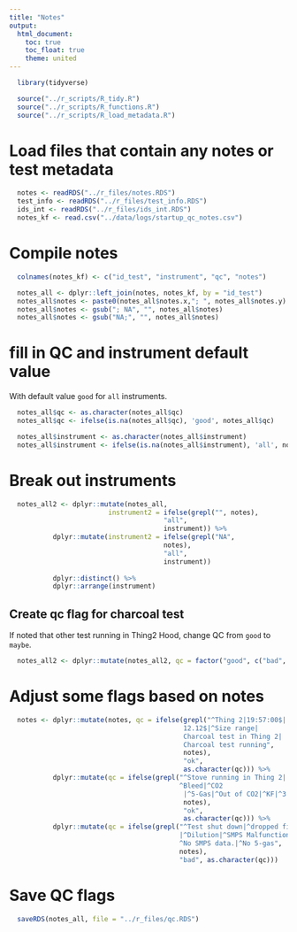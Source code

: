 ```yaml
---
title: "Notes"
output:
  html_document:
    toc: true
    toc_float: true
    theme: united
---
```


```r
  library(tidyverse)
```

```r
  source("../r_scripts/R_tidy.R")
  source("../r_scripts/R_functions.R")
  source("../r_scripts/R_load_metadata.R")
```

# Load files that contain any notes or test metadata

```r
  notes <- readRDS("../r_files/notes.RDS")
  test_info <- readRDS("../r_files/test_info.RDS")
  ids_int <- readRDS("../r_files/ids_int.RDS")
  notes_kf <- read.csv("../data/logs/startup_qc_notes.csv")
```

# Compile notes

```r
  colnames(notes_kf) <- c("id_test", "instrument", "qc", "notes")

  notes_all <- dplyr::left_join(notes, notes_kf, by = "id_test")
  notes_all$notes <- paste0(notes_all$notes.x,"; ", notes_all$notes.y)
  notes_all$notes <- gsub("; NA", "", notes_all$notes)
  notes_all$notes <- gsub("NA;", "", notes_all$notes)
```

# fill in QC and instrument default value

With default value `good` for `all` instruments.

```r
  notes_all$qc <- as.character(notes_all$qc)
  notes_all$qc <- ifelse(is.na(notes_all$qc), 'good', notes_all$qc)

  notes_all$instrument <- as.character(notes_all$instrument)
  notes_all$instrument <- ifelse(is.na(notes_all$instrument), 'all', notes_all$instrument)
```

# Break out instruments

```r
  notes_all2 <- dplyr::mutate(notes_all,
                         instrument2 = ifelse(grepl("", notes),
                                       "all",
                                       instrument)) %>%
           dplyr::mutate(instrument2 = ifelse(grepl("NA",
                                       notes),
                                       "all",
                                       instrument)) 
  
           dplyr::distinct() %>%
           dplyr::arrange(instrument)
```

## Create qc flag for charcoal test

If noted that other test running in Thing2 Hood, change QC from `good` to `maybe`.

```r
  notes_all2 <- dplyr::mutate(notes_all2, qc = factor("good", c("bad", "maybe", "good")))

```


# Adjust some flags based on notes

```r
  notes <- dplyr::mutate(notes, qc = ifelse(grepl("^Thing 2|19:57:00$|
                                            12.12$|^Size range|
                                            Charcoal test in Thing 2|
                                            Charcoal test running",
                                            notes),
                                            "ok",
                                            as.character(qc))) %>%
           dplyr::mutate(qc = ifelse(grepl("^Stove running in Thing 2|
                                           ^Bleed|^CO2
                                            |^5-Gas|^Out of CO2|^KF|^3|^New",
                                            notes),
                                            "ok",
                                            as.character(qc))) %>%
           dplyr::mutate(qc = ifelse(grepl("^Test shut down|^dropped filter
                                           |^Dilution|^SMPS Malfunction|
                                           ^No SMPS data.|^No 5-gas",
                                           notes),
                                           "bad", as.character(qc)))
```

# Save QC flags

```r
  saveRDS(notes_all, file = "../r_files/qc.RDS")
```
